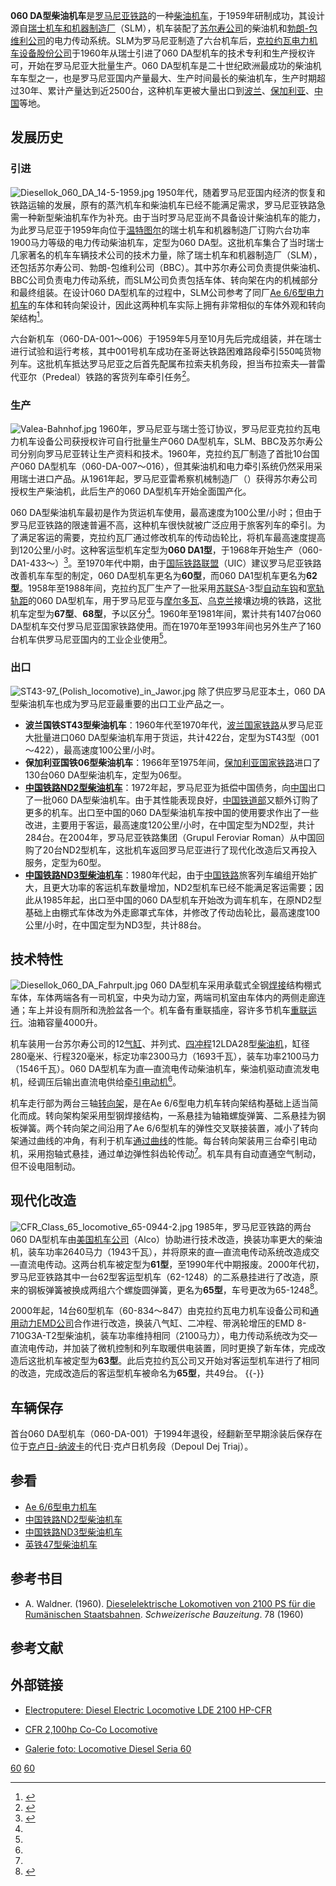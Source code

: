 {{Veil|time=2015-09-12T06:56:51+00:00}}
{{Infobox Locomotive
| name = 060 DA
| image = CFR60-1103-5-Pitesti-20040731.JPG
| caption = 罗马尼亚铁路的60-1103-5号机车
| type = [[柴油机车|柴油机车]]
| origin = {{SWI}}、{{ROM}}
| designer = 
| builder = [[瑞士机车和机器制造厂|瑞士机车和机器制造厂]]（SLM）<br/>[[克拉约瓦电力机车设备|克拉约瓦电力机车设备]]
| buildmodel = 
| serialnumber = 
| roadnumber = 
| builddate = 1959年—1993年
| totalproduction  = 2,496台
| user = {{HideH|国家}}
* {{ROM}}
* {{POL}}
* {{BUL}}
* {{CHN}}
* {{GER}}
* {{ITA}}
* {{SPA}}
* {{IRN}}
{{HideF}}
| railroad = 
| deliverydate = 
| firstrundate = 
| nicknames = 
| aarwheels = 
| uicclass = [[Co-Co|Co'Co']]
| gauge = 1,435／1,524毫米
| trucks = 
| bogies = 
| wheeldiameter = 
| axleload = 19吨
| wheelbase = 
| minimumcurve = 
| length = 17,000毫米
| width = 
| height = 
| framesize = 
| weight = 114吨
| fueltype = 
| fuelcap = 
| lubecap = 
| coolantcap = 
| watercap = 
| sandcap = 
| consumption = 
| watercons =
| primemover = 
| rpmrange = 
| enginepower = 2,100马力（1546千瓦）
| enginetype = 苏尔寿12LDA28型柴油机
| transmission = 直—直流电
| aspiration = 
| displacement = 
| alternator = 
| generator =  
| cylindercount = 
| cylindersize = 
| tractionmotors = 
| topspeed = 100～120公里/小时
| sustainedspeed = 
| poweroutput = 1200千瓦
| tractiveeffort = 
| factorofadhesion = 
| locobrakes = 
| locobrakepower = 
| locobrakeforce = 
| trainbrakes = 
| safety = 
| notes =
}}
'''060 DA型柴油机车'''是[[罗马尼亚|罗马尼亚]][[铁路|铁路]]的一种[[柴油機車|柴油机车]]，于1959年研制成功，其设计源自[[瑞士机车和机器制造厂|瑞士机车和机器制造厂]]（SLM），机车装配了[[苏尔寿公司|苏尔寿公司]]的柴油机和[[勃朗-包维利股份公司|勃朗-包维利公司]]的电力传动系统。SLM为罗马尼亚制造了六台机车后，[[克拉约瓦电力机车设备|克拉约瓦电力机车设备股份公司]]于1960年从瑞士引进了060 DA型机车的技术专利和生产授权许可，开始在罗马尼亚大批量生产。060 DA型机车是二十世纪欧洲最成功的柴油机车车型之一，也是罗马尼亚国内产量最大、生产时间最长的柴油机车，生产时期超过30年、累计产量达到近2500台，这种机车更被大量出口到[[波兰|波兰]]、[[保加利亚|保加利亚]]、[[中国|中国]]等地。

==发展历史==
=== 引进 ===
[[File:Diesellok_060_DA_14-5-1959.jpg|thumb]]
1950年代，随着罗马尼亚国内经济的恢复和铁路运输的发展，原有的蒸汽机车和柴油机车已经不能满足需求，罗马尼亚铁路急需一种新型柴油机车作为补充。由于当时罗马尼亚尚不具备设计柴油机车的能力，为此罗马尼亚于1959年向位于[[温特图尔|温特图尔]]的瑞士机车和机器制造厂订购六台功率1900马力等级的电力传动柴油机车，定型为060 DA型。这批机车集合了当时瑞士几家著名的机车车辆技术公司的技术力量，除了瑞士机车和机器制造厂（SLM），还包括苏尔寿公司、勃朗-包维利公司（BBC）。其中苏尔寿公司负责提供柴油机、BBC公司负责电力传动系统，而SLM公司负责包括车体、转向架在内的机械部分和最终组装。在设计060 DA型机车的过程中，SLM公司参考了同厂[[Ae_6/6型电力机车|Ae 6/6型电力机车]]的车体和转向架设计，因此这两种机车实际上拥有非常相似的车体外观和转向架结构<ref name=derbysulzers>{{Cite web |url=http://www.derbysulzers.com/cfr2100.html |title=CFR 2,100hp Co-Co Locomotive |accessdate=2011-12-09 |publisher=derbysulzers.com |date= |archive-date=2011-12-04 |archive-url=https://web.archive.org/web/20111204010735/http://www.derbysulzers.com/cfr2100.html |dead-url=no }}</ref>。

六台新机车（060-DA-001～006）于1959年5月至10月先后完成组装，并在瑞士进行试验和运行考核，其中001号机车成功在圣哥达铁路困难路段牵引550吨货物列车。这批机车抵达罗马尼亚之后首先配属布拉索夫机务段，担当布拉索夫—普雷代亚尔（Predeal）铁路的客货列车牵引任务<ref>{{cite book |author=Brian Hollingsworth |title=''Illustrated Directory of Trains of the World'' |url=https://archive.org/details/illustrateddirec0000holl |year=2000 |publisher=Voyageur Press |location=Minneapolis, MN |isbn=978-0760308912 |page=[https://archive.org/details/illustrateddirec0000holl/page/316 316]-319 }}</ref>。

=== 生产 ===
[[File:Valea-Bahnhof.jpg|thumb]]
1960年，罗马尼亚与瑞士签订协议，罗马尼亚克拉约瓦电力机车设备公司获授权许可自行批量生产060 DA型机车，SLM、BBC及苏尔寿公司分别向罗马尼亚转让生产资料和技术。1960年，克拉约瓦厂制造了首批10台国产060 DA型机车（060-DA-007～016），但其柴油机和电力牵引系统仍然采用采用瑞士进口产品。从1961年起，罗马尼亚雷希察机械制造厂（{{lang|ro|Uzina Constructoare de Maşini Reşiţa}}）获得苏尔寿公司授权生产柴油机，此后生产的060 DA型机车开始全面国产化。

060 DA型柴油机车最初是作为货运机车使用，最高速度为100公里/小时；但由于罗马尼亚铁路的限速普遍不高，这种机车很快就被广泛应用于旅客列车的牵引。为了满足客运的需要，克拉约瓦厂通过修改机车的传动齿轮比，将机车最高速度提高到120公里/小时。这种客运型机车定型为'''060 DA1型'''，于1968年开始生产（060-DA1-433～）<ref name=CFR>{{Cite web |url=http://www.cfr.ro/jf/engleza/0102/40ani.htm |title=40 years of exploitation by the CFR Company of the electrical transmission Diesel Locomotives, series 060 - DA |accessdate=2011-12-09 |publisher=CFR |date= |deadurl=yes |archiveurl=https://web.archive.org/web/20101003132826/http://www.cfr.ro/jf/engleza/0102/40ani.htm |archivedate=2010-10-03 }}</ref>。至1970年代中期，由于[[國際鐵路聯盟|国际铁路联盟]]（UIC）建议罗马尼亚铁路改善机车车型的制定，060 DA型机车更名为'''60型'''，而060 DA1型机车更名为'''62型'''。1958年至1988年间，克拉约瓦厂生产了一批采用[[苏联|苏联]]SA-3型[[自动车钩|自动车钩]]和[[宽轨|宽轨]][[轨距|轨距]]的060 DA型机车，用于罗马尼亚与[[摩尔多瓦|摩尔多瓦]]、[[乌克兰|乌克兰]]接壤边境的铁路，这批机车定型为'''67型'''、'''68型'''，予以区分<ref name=CFR />。1960年至1981年间，累计共有1407台060 DA型机车交付罗马尼亚国家铁路使用。而在1970年至1993年间也另外生产了160台机车供罗马尼亚国内的工业企业使用<ref name=derbysulzers />。

=== 出口 ===
[[File:ST43-97_(Polish_locomotive)_in_Jawor.jpg|thumb]]
除了供应罗马尼亚本土，060 DA型柴油机车也成为罗马尼亚最重要的出口工业产品之一。

*'''波兰国铁ST43型柴油机车'''：1960年代至1970年代，[[波兰国家铁路|波兰国家铁路]]从罗马尼亚大批量进口060 DA型柴油机车用于货运，共计422台，定型为ST43型（001～422），最高速度100公里/小时。
*'''保加利亚国铁06型柴油机车'''：1966年至1975年间，[[保加利亚国家铁路|保加利亚国家铁路]]进口了130台060 DA型柴油机车，定型为06型。
*'''[[中国铁路ND2型柴油机车|中国铁路ND2型柴油机车]]'''：1972年起，罗马尼亚为抵偿中国债务，向[[中国|中国]]出口了一批060 DA型柴油机车。由于其性能表现良好，[[中华人民共和国铁道部|中国铁道部]]又额外订购了更多的机车。出口至中国的060 DA型柴油机车按中国的使用要求作出了一些改进，主要用于客运，最高速度120公里/小时，在中国定型为ND2型，共计284台。在2004年，罗马尼亚铁路集团（Grupul Feroviar Roman）从中国回购了20台ND2型机车，这批机车返回罗马尼亚进行了现代化改造后又再投入服务，定型为60型。
*'''[[中国铁路ND3型柴油机车|中国铁路ND3型柴油机车]]'''：1980年代起，由于[[中華人民共和國鐵路運輸|中国铁路]]旅客列车编组开始扩大，且更大功率的客运机车数量增加，ND2型机车已经不能满足客运需要；因此从1985年起，出口至中国的060 DA型机车开始改为调车机车，在原ND2型基础上由棚式车体改为外走廊罩式车体，并修改了传动齿轮比，最高速度100公里/小时，在中国定型为ND3型，共计88台。

== 技术特性 ==
[[File:Diesellok_060_DA_Fahrpult.jpg|thumb]]
060 DA型机车采用承载式全钢[[焊接|焊接]]结构棚式车体，车体两端各有一司机室，中央为动力室，两端司机室由车体内的两侧走廊连通；车上并设有厕所和洗脸盆各一个。机车备有重联插座，容许多节机车[[機車重聯|重联运行]]。油箱容量4000升。

机车装用一台苏尔寿公司的12[[气缸|气缸]]、并列式、[[四冲程|四冲程]]12LDA28型[[柴油机|柴油机]]，缸径280毫米、行程320毫米，标定功率2300马力（1693千瓦），装车功率2100马力（1546千瓦）。060 DA型机车为直—直流电传动柴油机车，柴油机驱动直流发电机，经调压后输出直流电供给[[牵引电动机|牵引电动机]]<ref name=CFR />。

机车走行部为两台三轴[[转向架|转向架]]，是在Ae 6/6型电力机车转向架结构基础上适当简化而成。转向架构架采用型钢焊接结构，一系悬挂为轴箱螺旋弹簧、二系悬挂为钢板弹簧。两个转向架之间沿用了Ae 6/6型机车的弹性交叉联接装置，减小了转向架通过曲线的冲角，有利于机车[[最小曲线半径|通过曲线]]的性能。每台转向架装用三台牵引电动机，采用抱轴式悬挂，通过单边弹性斜齿轮传动<ref name=derbysulzers />。机车具有自动直通空气制动，但不设电阻制动。

==现代化改造==
[[File:CFR_Class_65_locomotive_65-0944-2.jpg|thumb]]
1985年，罗马尼亚铁路的两台060 DA型机车由[[美国机车公司|美国机车公司]]（Alco）协助进行技术改造，换装功率更大的柴油机，装车功率2640马力（1943千瓦），并将原来的直—直流电传动系统改造成交—直流电传动。这两台机车被定型为'''61型'''，至1990年代中期报废。2000年代初，罗马尼亚铁路其中一台62型客运型机车（62-1248）的二系悬挂进行了改造，原来的钢板弹簧被换成两组六个螺旋圆弹簧，更名为'''65型'''，车号更改为65-1248<ref>{{Cite web |url=http://www.railfaneurope.net/pix/ro/diesel/65/1000-1405/pix.html |title=The Railfaneurope.net Picture Gallery |accessdate=2011-12-09 |publisher= |date= }}{{dead link|date=十一月 2017 |bot=InternetArchiveBot }}</ref>。

2000年起，14台60型机车（60-834～847）由克拉约瓦电力机车设备公司和[[通用动力|通用动力]][[易安迪|EMD公司]]合作进行改造，换装八气缸、二冲程、带涡轮增压的EMD 8-710G3A-T2型柴油机，装车功率维持相同（2100马力），电力传动系统改为交—直流电传动，并加装了微机控制和列车取暖供电装置，同时更换了新车体，完成改造后这批机车被定型为'''63型'''。此后克拉约瓦公司又开始对客运型机车进行了相同的改造，完成改造后的客运型机车被命名为'''65型'''，共49台。
{{-}}
==车辆保存==
首台060 DA型机车（060-DA-001）于1994年退役，经翻新至早期涂装后保存在位于[[克卢日-纳波卡|克卢日-纳波卡]]的代日·克卢日机务段（Depoul Dej Triaj）。

==参看==
{{Portal|鐵路|P train.svg}}
*[[Ae_6/6型电力机车|Ae 6/6型电力机车]]
*[[中国铁路ND2型柴油机车|中国铁路ND2型柴油机车]]
*[[中国铁路ND3型柴油机车|中国铁路ND3型柴油机车]]
*[[英铁47型柴油机车|英铁47型柴油机车]]

==参考书目==
* {{de}} A. Waldner. (1960). [http://dx.doi.org/10.5169/seals-64824 Dieselelektrische Lokomotiven von 2100 PS für die Rumänischen Staatsbahnen]. ''Schweizerische Bauzeitung''. 78 (1960)

==参考文献==
{{reflist}}

==外部链接==
{{commonscat|060DA}}
*{{en}}[https://web.archive.org/web/20111009024453/http://www.electroputere.ro/vfu/en/P/sgC.php?aCode=g1&aSgCode=s1 Electroputere: Diesel Electric Locomotive LDE 2100 HP-CFR]
*{{en}}[http://www.derbysulzers.com/cfr2100.html CFR 2,100hp Co-Co Locomotive]{{Wayback|url=http://www.derbysulzers.com/cfr2100.html |date=20111204010735 }}
*{{ro}}[http://transport-in-comun.ro/trenuri/lde/seria60a.htm  Galerie foto: Locomotive Diesel Seria 60]{{Wayback|url=http://transport-in-comun.ro/trenuri/lde/seria60a.htm |date=20120205073900 }}

[[Category:罗马尼亚柴油机车|60]]
[[Category:Co-Co軸式機車|60]]